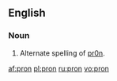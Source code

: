==English==

===Noun===
{{en-noun|-}}

# {{internet|leet}} Alternate spelling of [[pr0n]].

[[af:pron]]
[[pl:pron]]
[[ru:pron]]
[[vo:pron]]